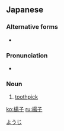 ==Japanese==
{{ja-kanjitab|よう|し|k2=じ|yomi=on}}

===Alternative forms===
* {{ja-l|楊枝|tr=ようじ, yōji}}

===Pronunciation===
* {{ja-pron|ようじ}}

===Noun===
{{ja-noun|ようじ}}

# [[toothpick]] {{gloss|stick for removing food residue from the area between the teeth}}

[[Category:ja:Dental hygiene|ようじ]]

[[ko:楊子]]
[[ru:楊子]]